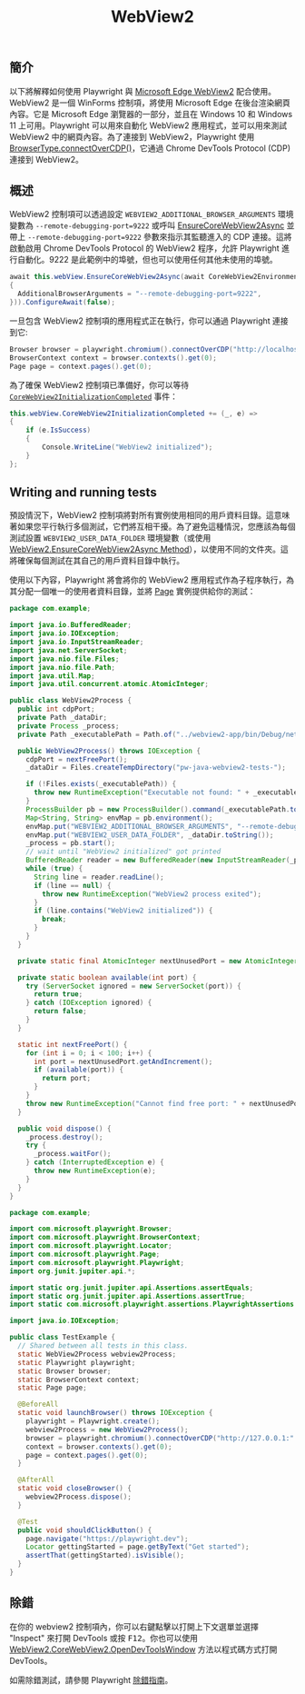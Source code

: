 ﻿---
id: webview2
title: "WebView2"
---

## 簡介

以下將解釋如何使用 Playwright 與 [Microsoft Edge WebView2](https://docs.microsoft.com/en-us/microsoft-edge/webview2) 配合使用。WebView2 是一個 WinForms 控制項，將使用 Microsoft Edge 在後台渲染網頁內容。它是 Microsoft Edge 瀏覽器的一部分，並且在 Windows 10 和 Windows 11 上可用。Playwright 可以用來自動化 WebView2 應用程式，並可以用來測試 WebView2 中的網頁內容。為了連接到 WebView2，Playwright 使用 [BrowserType.connectOverCDP()](https://api/class-browsertype.mdx#browser-type-connect-over-cdp)，它通過 Chrome DevTools Protocol (CDP) 連接到 WebView2。

## 概述

WebView2 控制項可以透過設定 `WEBVIEW2_ADDITIONAL_BROWSER_ARGUMENTS` 環境變數為 `--remote-debugging-port=9222` 或呼叫 [EnsureCoreWebView2Async](https://docs.microsoft.com/en-us/dotnet/api/microsoft.web.webview2.wpf.webview2.ensurecorewebview2async?view=webview2-dotnet-1.0.1343.22) 並帶上 `--remote-debugging-port=9222` 參數來指示其監聽進入的 CDP 連接。這將啟動啟用 Chrome DevTools Protocol 的 WebView2 程序，允許 Playwright 進行自動化。9222 是此範例中的埠號，但也可以使用任何其他未使用的埠號。

```csharp
await this.webView.EnsureCoreWebView2Async(await CoreWebView2Environment.CreateAsync(null, null, new CoreWebView2EnvironmentOptions()
{
  AdditionalBrowserArguments = "--remote-debugging-port=9222",
})).ConfigureAwait(false);
```

一旦包含 WebView2 控制項的應用程式正在執行，你可以通過 Playwright 連接到它:

```java
Browser browser = playwright.chromium().connectOverCDP("http://localhost:9222");
BrowserContext context = browser.contexts().get(0);
Page page = context.pages().get(0);
```

為了確保 WebView2 控制項已準備好，你可以等待 [`CoreWebView2InitializationCompleted`](https://learn.microsoft.com/en-us/dotnet/api/microsoft.web.webview2.wpf.webview2.corewebview2initializationcompleted?view=webview2-dotnet-1.0.1343.22) 事件：

```csharp
this.webView.CoreWebView2InitializationCompleted += (_, e) =>
{
    if (e.IsSuccess)
    {
        Console.WriteLine("WebView2 initialized");
    }
};
```

## Writing and running tests

預設情況下，WebView2 控制項將對所有實例使用相同的用戶資料目錄。這意味著如果您平行執行多個測試，它們將互相干擾。為了避免這種情況，您應該為每個測試設置 `WEBVIEW2_USER_DATA_FOLDER` 環境變數（或使用 [WebView2.EnsureCoreWebView2Async Method](https://docs.microsoft.com/en-us/dotnet/api/microsoft.web.webview2.wpf.webview2.ensurecorewebview2async?view=webview2-dotnet-1.0.1343.22)），以使用不同的文件夾。這將確保每個測試在其自己的用戶資料目錄中執行。

使用以下內容，Playwright 將會將你的 WebView2 應用程式作為子程序執行，為其分配一個唯一的使用者資料目錄，並將 [Page](/api/class-page.mdx) 實例提供給你的測試：

<!-- 原始程式碼可在此處獲取，以驗證範例是否正常運作 https://github.com/mxschmitt/playwright-webview2-demo -->

```java title="WebView2Process.java"
package com.example;

import java.io.BufferedReader;
import java.io.IOException;
import java.io.InputStreamReader;
import java.net.ServerSocket;
import java.nio.file.Files;
import java.nio.file.Path;
import java.util.Map;
import java.util.concurrent.atomic.AtomicInteger;

public class WebView2Process {
  public int cdpPort;
  private Path _dataDir;
  private Process _process;
  private Path _executablePath = Path.of("../webview2-app/bin/Debug/net8.0-windows/webview2.exe");

  public WebView2Process() throws IOException {
    cdpPort = nextFreePort();
    _dataDir = Files.createTempDirectory("pw-java-webview2-tests-");

    if (!Files.exists(_executablePath)) {
      throw new RuntimeException("Executable not found: " + _executablePath);
    }
    ProcessBuilder pb = new ProcessBuilder().command(_executablePath.toAbsolutePath().toString());
    Map<String, String> envMap = pb.environment();
    envMap.put("WEBVIEW2_ADDITIONAL_BROWSER_ARGUMENTS", "--remote-debugging-port=" + cdpPort);
    envMap.put("WEBVIEW2_USER_DATA_FOLDER", _dataDir.toString());
    _process = pb.start();
    // wait until "WebView2 initialized" got printed
    BufferedReader reader = new BufferedReader(new InputStreamReader(_process.getInputStream()));
    while (true) {
      String line = reader.readLine();
      if (line == null) {
        throw new RuntimeException("WebView2 process exited");
      }
      if (line.contains("WebView2 initialized")) {
        break;
      }
    }
  }

  private static final AtomicInteger nextUnusedPort = new AtomicInteger(9000);

  private static boolean available(int port) {
    try (ServerSocket ignored = new ServerSocket(port)) {
      return true;
    } catch (IOException ignored) {
      return false;
    }
  }

  static int nextFreePort() {
    for (int i = 0; i < 100; i++) {
      int port = nextUnusedPort.getAndIncrement();
      if (available(port)) {
        return port;
      }
    }
    throw new RuntimeException("Cannot find free port: " + nextUnusedPort.get());
  }

  public void dispose() {
    _process.destroy();
    try {
      _process.waitFor();
    } catch (InterruptedException e) {
      throw new RuntimeException(e);
    }
  }
}
```

```java title="TestExample.java"
package com.example;

import com.microsoft.playwright.Browser;
import com.microsoft.playwright.BrowserContext;
import com.microsoft.playwright.Locator;
import com.microsoft.playwright.Page;
import com.microsoft.playwright.Playwright;
import org.junit.jupiter.api.*;

import static org.junit.jupiter.api.Assertions.assertEquals;
import static org.junit.jupiter.api.Assertions.assertTrue;
import static com.microsoft.playwright.assertions.PlaywrightAssertions.assertThat;

import java.io.IOException;

public class TestExample {
  // Shared between all tests in this class.
  static WebView2Process webview2Process;
  static Playwright playwright;
  static Browser browser;
  static BrowserContext context;
  static Page page;

  @BeforeAll
  static void launchBrowser() throws IOException {
    playwright = Playwright.create();
    webview2Process = new WebView2Process();
    browser = playwright.chromium().connectOverCDP("http://127.0.0.1:" + webview2Process.cdpPort);
    context = browser.contexts().get(0);
    page = context.pages().get(0);
  }

  @AfterAll
  static void closeBrowser() {
    webview2Process.dispose();
  }

  @Test
  public void shouldClickButton() {
    page.navigate("https://playwright.dev");
    Locator gettingStarted = page.getByText("Get started");
    assertThat(gettingStarted).isVisible();
  }
}
```

## 除錯

在你的 webview2 控制項內，你可以右鍵點擊以打開上下文選單並選擇 "Inspect" 來打開 DevTools 或按 <kbd>F12</kbd>。你也可以使用 [WebView2.CoreWebView2.OpenDevToolsWindow](https://learn.microsoft.com/en-us/dotnet/api/microsoft.web.webview2.core.corewebview2.opendevtoolswindow?view=webview2-dotnet-1.0.1462.37) 方法以程式碼方式打開 DevTools。

如需除錯測試，請參閱 Playwright [除錯指南](./debug)。




[APIRequest]: /api/class-apirequest.mdx "APIRequest"
[APIRequestContext]: /api/class-apirequestcontext.mdx "APIRequestContext"
[APIResponse]: /api/class-apiresponse.mdx "APIResponse"
[APIResponseAssertions]: /api/class-apiresponseassertions.mdx "APIResponseAssertions"
[Browser]: /api/class-browser.mdx "Browser"
[BrowserContext]: /api/class-browsercontext.mdx "BrowserContext"
[BrowserType]: /api/class-browsertype.mdx "BrowserType"
[CDPSession]: /api/class-cdpsession.mdx "CDPSession"
[Clock]: /api/class-clock.mdx "Clock"
[ConsoleMessage]: /api/class-consolemessage.mdx "ConsoleMessage"
[Dialog]: /api/class-dialog.mdx "Dialog"
[Download]: /api/class-download.mdx "Download"
[ElementHandle]: /api/class-elementhandle.mdx "ElementHandle"
[FileChooser]: /api/class-filechooser.mdx "FileChooser"
[FormData]: /api/class-formdata.mdx "FormData"
[Frame]: /api/class-frame.mdx "Frame"
[FrameLocator]: /api/class-framelocator.mdx "FrameLocator"
[JSHandle]: /api/class-jshandle.mdx "JSHandle"
[Keyboard]: /api/class-keyboard.mdx "Keyboard"
[Locator]: /api/class-locator.mdx "Locator"
[LocatorAssertions]: /api/class-locatorassertions.mdx "LocatorAssertions"
[Mouse]: /api/class-mouse.mdx "Mouse"
[Page]: /api/class-page.mdx "Page"
[PageAssertions]: /api/class-pageassertions.mdx "PageAssertions"
[Playwright]: /api/class-playwright.mdx "Playwright"
[PlaywrightAssertions]: /api/class-playwrightassertions.mdx "PlaywrightAssertions"
[PlaywrightException]: /api/class-playwrightexception.mdx "PlaywrightException"
[Request]: /api/class-request.mdx "Request"
[RequestOptions]: /api/class-requestoptions.mdx "RequestOptions"
[Response]: /api/class-response.mdx "Response"
[Route]: /api/class-route.mdx "Route"
[Selectors]: /api/class-selectors.mdx "Selectors"
[TimeoutError]: /api/class-timeouterror.mdx "TimeoutError"
[Touchscreen]: /api/class-touchscreen.mdx "Touchscreen"
[Tracing]: /api/class-tracing.mdx "Tracing"
[Video]: /api/class-video.mdx "Video"
[WebError]: /api/class-weberror.mdx "WebError"
[WebSocket]: /api/class-websocket.mdx "WebSocket"
[WebSocketFrame]: /api/class-websocketframe.mdx "WebSocketFrame"
[Worker]: /api/class-worker.mdx "Worker"
[Element]: https://developer.mozilla.org/en-US/docs/Web/API/element "Element"
[EvaluationArgument]: /evaluating.mdx#evaluation-argument "EvaluationArgument"
[Promise]: https://developer.mozilla.org/en-US/docs/Web/JavaScript/Reference/Global_Objects/Promise "Promise"
[iterator]: https://developer.mozilla.org/en-US/docs/Web/JavaScript/Reference/Iteration_protocols "Iterator"
[origin]: https://developer.mozilla.org/en-US/docs/Glossary/Origin "Origin"
[selector]: https://developer.mozilla.org/en-US/docs/Web/CSS/CSS_Selectors "selector"
[Serializable]: https://developer.mozilla.org/en-US/docs/Web/JavaScript/Reference/Global_Objects/JSON/stringify#Description "Serializable"
[UIEvent.detail]: https://developer.mozilla.org/en-US/docs/Web/API/UIEvent/detail "UIEvent.detail"
[UnixTime]: https://en.wikipedia.org/wiki/Unix_time "Unix Time"
[xpath]: https://developer.mozilla.org/en-US/docs/Web/XPath "xpath"

[boolean]: https://docs.oracle.com/javase/tutorial/java/nutsandbolts/datatypes.html "boolean"
[byte&#91;&#93;]: https://docs.oracle.com/javase/tutorial/java/nutsandbolts/datatypes.html "byte[]"
[Consumer]: https://docs.oracle.com/javase/8/docs/api/java/util/function/Consumer.html "Consumer"
[Date]: https://docs.oracle.com/javase/8/docs/api/java/util/Date.html "Date"
[double]: https://docs.oracle.com/javase/tutorial/java/nutsandbolts/datatypes.html "double"
[InputStream]: https://docs.oracle.com/javase/8/docs/api/java/io/InputStream.html "InputStream"
[int]: https://docs.oracle.com/javase/tutorial/java/nutsandbolts/datatypes.html "int"
[long]: https://docs.oracle.com/javase/tutorial/java/nutsandbolts/datatypes.html "long"
[JsonObject]: https://www.javadoc.io/doc/com.google.code.gson/gson/latest/com.google.gson/com/google/gson/JsonObject.html "JsonObject"
[List]: https://docs.oracle.com/javase/8/docs/api/java/util/List.html "List"
[Map]: https://docs.oracle.com/javase/8/docs/api/java/util/Map.html "Map"
[null]: https://docs.oracle.com/javase/specs/jls/se8/html/jls-3.html#jls-3.10.7 "null"
[Object]: https://docs.oracle.com/javase/8/docs/api/java/lang/Object.html "Object"
[Path]: https://docs.oracle.com/javase/8/docs/api/java/nio/file/Path.html "Path"
[Pattern]: https://docs.oracle.com/javase/8/docs/api/java/util/regex/Pattern.html "Pattern"
[Predicate]: https://docs.oracle.com/javase/8/docs/api/java/util/function/Predicate.html "Predicate"
[void]: https://docs.oracle.com/javase/tutorial/java/javaOO/methods.html "void"
[Runnable]: https://docs.oracle.com/javase/8/docs/api/java/lang/Runnable.html "Runnable"
[RuntimeException]: https://docs.oracle.com/javase/8/docs/api/java/lang/RuntimeException.html "RuntimeException"
[String]: https://docs.oracle.com/javase/8/docs/api/java/lang/String.html "String"

[all available image tags]: https://mcr.microsoft.com/en-us/product/playwright/java/about "all available image tags"
[Microsoft Artifact Registry]: https://mcr.microsoft.com/en-us/product/playwright/java/about "Microsoft Artifact Registry"
[Dockerfile.jammy]: https://github.com/microsoft/playwright-java/blob/main/utils/docker/Dockerfile.jammy "Dockerfile.jammy"

